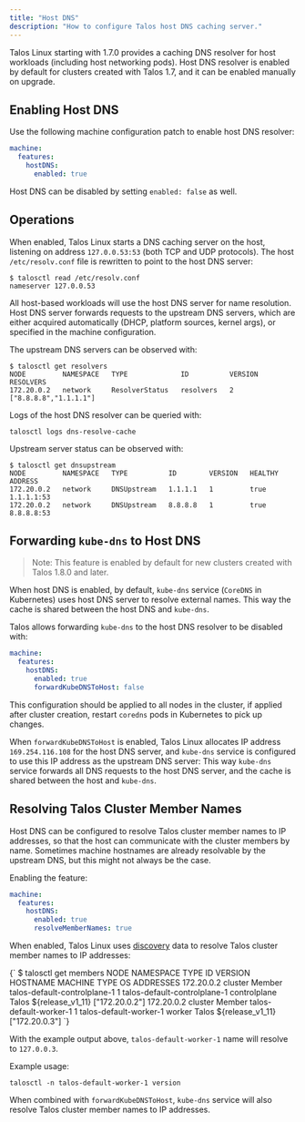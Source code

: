 ```yaml
---
title: "Host DNS"
description: "How to configure Talos host DNS caching server."
---
```



Talos Linux starting with 1.7.0 provides a caching DNS resolver for host workloads (including host networking pods).
Host DNS resolver is enabled by default for clusters created with Talos 1.7, and it can be enabled manually on upgrade.

## Enabling Host DNS

Use the following machine configuration patch to enable host DNS resolver:

```yaml
machine:
  features:
    hostDNS:
      enabled: true
```

Host DNS can be disabled by setting `enabled: false` as well.

## Operations

When enabled, Talos Linux starts a DNS caching server on the host, listening on address `127.0.0.53:53` (both TCP and UDP protocols).
The host `/etc/resolv.conf` file is rewritten to point to the host DNS server:

```shell
$ talosctl read /etc/resolv.conf
nameserver 127.0.0.53
```

All host-based workloads will use the host DNS server for name resolution.
Host DNS server forwards requests to the upstream DNS servers, which are either acquired automatically (DHCP, platform sources, kernel args), or specified in the machine configuration.

The upstream DNS servers can be observed with:

```shell
$ talosctl get resolvers
NODE         NAMESPACE   TYPE             ID          VERSION   RESOLVERS
172.20.0.2   network     ResolverStatus   resolvers   2         ["8.8.8.8","1.1.1.1"]
```

Logs of the host DNS resolver can be queried with:

```shell
talosctl logs dns-resolve-cache
```

Upstream server status can be observed with:

```shell
$ talosctl get dnsupstream
NODE         NAMESPACE   TYPE          ID        VERSION   HEALTHY   ADDRESS
172.20.0.2   network     DNSUpstream   1.1.1.1   1         true      1.1.1.1:53
172.20.0.2   network     DNSUpstream   8.8.8.8   1         true      8.8.8.8:53
```

## Forwarding `kube-dns` to Host DNS

> Note: This feature is enabled by default for new clusters created with Talos 1.8.0 and later.

When host DNS is enabled, by default, `kube-dns` service (`CoreDNS` in Kubernetes) uses host DNS server to resolve external names.
This way the cache is shared between the host DNS and `kube-dns`.

Talos allows forwarding `kube-dns` to the host DNS resolver to be disabled with:

```yaml
machine:
  features:
    hostDNS:
      enabled: true
      forwardKubeDNSToHost: false
```

This configuration should be applied to all nodes in the cluster, if applied after cluster creation, restart `coredns` pods in Kubernetes to pick up changes.

When `forwardKubeDNSToHost` is enabled, Talos Linux allocates IP address `169.254.116.108` for the host DNS server, and `kube-dns` service is configured to use this IP address as the upstream DNS server:
This way `kube-dns` service forwards all DNS requests to the host DNS server, and the cache is shared between the host and `kube-dns`.

## Resolving Talos Cluster Member Names

Host DNS can be configured to resolve Talos cluster member names to IP addresses, so that the host can communicate with the cluster members by name.
Sometimes machine hostnames are already resolvable by the upstream DNS, but this might not always be the case.

Enabling the feature:

```yaml
machine:
  features:
    hostDNS:
      enabled: true
      resolveMemberNames: true
```

When enabled, Talos Linux uses [discovery](../configure-your-talos-cluster/system-configuration/discovery) data to resolve Talos cluster member names to IP addresses:

<CodeBlock lang="sh">
{`
$ talosctl get members
NODE         NAMESPACE   TYPE     ID                             VERSION   HOSTNAME                       MACHINE TYPE   OS                        ADDRESSES
172.20.0.2   cluster     Member   talos-default-controlplane-1   1         talos-default-controlplane-1   controlplane   Talos ${release_v1_11}   ["172.20.0.2"]
172.20.0.2   cluster     Member   talos-default-worker-1         1         talos-default-worker-1         worker         Talos ${release_v1_11}   ["172.20.0.3"]
`}
</CodeBlock>

With the example output above, `talos-default-worker-1` name will resolve to `127.0.0.3`.

Example usage:

```shell
talosctl -n talos-default-worker-1 version
```

When combined with `forwardKubeDNSToHost`, `kube-dns` service will also resolve Talos cluster member names to IP addresses.
